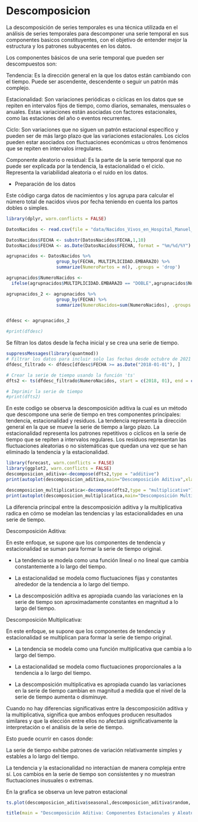 # Descomposicion {#iDescomposicion}

La descomposición de series temporales es una técnica utilizada en el análisis de series temporales para descomponer una serie temporal en sus componentes basicos constituyentes, con el objetivo de entender mejor la estructura y los patrones subyacentes en los datos.

Los componentes básicos de una serie temporal que pueden ser descompuestos son:

Tendencia: Es la dirección general en la que los datos están cambiando con el tiempo. Puede ser ascendente, descendente o seguir un patrón más complejo.

Estacionalidad: Son variaciones periódicas o cíclicas en los datos que se repiten en intervalos fijos de tiempo, como diarios, semanales, mensuales o anuales. Estas variaciones están asociadas con factores estacionales, como las estaciones del año o eventos recurrentes.

Ciclo: Son variaciones que no siguen un patrón estacional específico y pueden ser de más largo plazo que las variaciones estacionales. Los ciclos pueden estar asociados con fluctuaciones económicas u otros fenómenos que se repiten en intervalos irregulares.

Componente aleatorio o residual: Es la parte de la serie temporal que no puede ser explicada por la tendencia, la estacionalidad o el ciclo. Representa la variabilidad aleatoria o el ruido en los datos.


- Preparación de los datos

Este código carga datos de nacimientos y los agrupa para calcular el número total de nacidos vivos por fecha teniendo en cuenta los partos dobles o simples.

```r

library(dplyr, warn.conflicts = FALSE)

DatosNacidos <- read.csv(file = "data/Nacidos_Vivos_en_Hospital_Manuel_Uribe_Angel_20240418.csv")

DatosNacidos$FECHA <- substr(DatosNacidos$FECHA,1,10)
DatosNacidos$FECHA <- as.Date(DatosNacidos$FECHA, format = "%m/%d/%Y")

agrupnacidos <- DatosNacidos %>% 
                   group_by(FECHA, MULTIPLICIDAD.EMBARAZO) %>% 
                   summarize(NumeroPartos = n(), .groups = 'drop')

agrupnacidos$NumeroNacidos <- 
  ifelse(agrupnacidos$MULTIPLICIDAD.EMBARAZO == "DOBLE",agrupnacidos$NumeroPartos*2,agrupnacidos$NumeroPartos)

agrupnacidos_2 <- agrupnacidos %>% 
                   group_by(FECHA) %>% 
                   summarize(NumeroNacidos=sum(NumeroNacidos), .groups = 'drop')


dfdesc <- agrupnacidos_2

#print(dfdesc)
```

Se filtran los datos desde la fecha inicial y se crea una serie de tiempo.

```r
suppressMessages(library(quantmod))
# Filtrar los datos para incluir solo las fechas desde octubre de 2021
dfdesc_filtrado <- dfdesc[dfdesc$FECHA >= as.Date("2018-01-01"), ]

# Crear la serie de tiempo usando la función 'ts'
dfts2 <- ts(dfdesc_filtrado$NumeroNacidos, start = c(2018, 01), end = c(2020, 09), frequency = 12)

# Imprimir la serie de tiempo
#print(dfts2)
```

En este codigo se observa la descomposición aditiva la cual es un método que descompone una serie de tiempo en tres componentes principales: tendencia, estacionalidad y residuos. La tendencia representa la dirección general en la que se mueve la serie de tiempo a largo plazo. La estacionalidad representa los patrones repetitivos o cíclicos en la serie de tiempo que se repiten a intervalos regulares. Los residuos representan las fluctuaciones aleatorias o no sistemáticas que quedan una vez que se han eliminado la tendencia y la estacionalidad.

```r
library(forecast, warn.conflicts = FALSE)
library(ggplot2, warn.conflicts = FALSE)
descomposicion_aditiva<-decompose(dfts2,type = "additive")
print(autoplot(descomposicion_aditiva,main="Descomposición Aditiva",xlab="Años/Meses"))
```

```r
descomposicion_multiplicatica<-decompose(dfts2,type = "multiplicative")
print(autoplot(descomposicion_multiplicatica,main="Descomposición Multiplicativa",xlab="Años/Meses"))
```

La diferencia principal entre la descomposición aditiva y la multiplicativa radica en cómo se modelan las tendencias y las estacionalidades en una serie de tiempo.

Descomposición Aditiva:

En este enfoque, se supone que los componentes de tendencia y estacionalidad se suman para formar la serie de tiempo original.

- La tendencia se modela como una función lineal o no lineal que cambia constantemente a lo largo del tiempo.

- La estacionalidad se modela como fluctuaciones fijas y constantes alrededor de la tendencia a lo largo del tiempo.

- La descomposición aditiva es apropiada cuando las variaciones en la serie de tiempo son aproximadamente constantes en magnitud a lo largo del tiempo.


Descomposición Multiplicativa:

En este enfoque, se supone que los componentes de tendencia y estacionalidad se multiplican para formar la serie de tiempo original.

- La tendencia se modela como una función multiplicativa que cambia a lo largo del tiempo.

- La estacionalidad se modela como fluctuaciones proporcionales a la tendencia a lo largo del tiempo.

- La descomposición multiplicativa es apropiada cuando las variaciones en la serie de tiempo cambian en magnitud a medida que el nivel de la serie de tiempo aumenta o disminuye.

Cuando no hay diferencias significativas entre la descomposición aditiva y la multiplicativa, significa que ambos enfoques producen resultados similares y que la elección entre ellos no afectará significativamente la interpretación o el análisis de la serie de tiempo.

Esto puede ocurrir en casos donde:

La serie de tiempo exhibe patrones de variación relativamente simples y estables a lo largo del tiempo.

La tendencia y la estacionalidad no interactúan de manera compleja entre sí.
Los cambios en la serie de tiempo son consistentes y no muestran fluctuaciones inusuales o extremas.


En la grafica se observa un leve patron estacional

```r
ts.plot(descomposicion_aditiva$seasonal,descomposicion_aditiva$random, col=c("blue","red"))

title(main = "Descomposición Aditiva: Componentes Estacionales y Aleatorios", line = 1)
```








